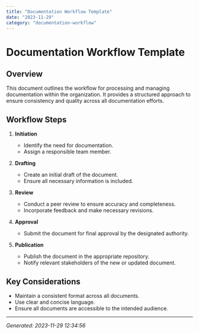 ```yaml
---
title: "Documentation Workflow Template"
date: "2023-11-29"
category: "documentation-workflow"
---
```


# Documentation Workflow Template

## Overview

This document outlines the workflow for processing and managing documentation within the organization. It provides a structured approach to ensure consistency and quality across all documentation efforts.

## Workflow Steps

1. **Initiation**
   - Identify the need for documentation.
   - Assign a responsible team member.

2. **Drafting**
   - Create an initial draft of the document.
   - Ensure all necessary information is included.

3. **Review**
   - Conduct a peer review to ensure accuracy and completeness.
   - Incorporate feedback and make necessary revisions.

4. **Approval**
   - Submit the document for final approval by the designated authority.

5. **Publication**
   - Publish the document in the appropriate repository.
   - Notify relevant stakeholders of the new or updated document.

## Key Considerations

- Maintain a consistent format across all documents.
- Use clear and concise language.
- Ensure all documents are accessible to the intended audience.

---
*Generated: 2023-11-29 12:34:56*